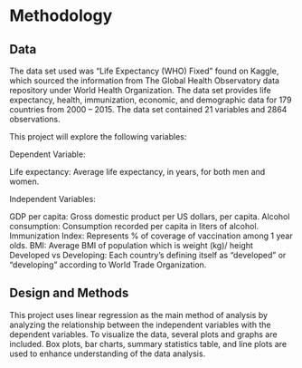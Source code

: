 # Methodology

## Data

The data set used was “Life Expectancy (WHO) Fixed” found on Kaggle, which sourced the information from The Global Health Observatory data repository under World Health Organization. The data set provides life expectancy, health, immunization, economic, and demographic data for 179 countries from 2000 – 2015. The data set contained 21 variables and 2864 observations. 

This project will explore the following variables:

Dependent Variable: 

Life expectancy: Average life expectancy, in years, for both men and women.

Independent Variables:

GDP per capita: Gross domestic product per US dollars, per capita.
Alcohol consumption: Consumption recorded per capita in liters of alcohol.
Immunization Index: Represents % of coverage of vaccination among 1 year olds.
BMI: Average BMI of population which is weight (kg)/ height
Developed vs Developing: Each country's defining itself as "developed" or "developing" according to World Trade Organization. 

## Design and Methods

This project uses linear regression as the main method of analysis by analyzing the relationship between the independent variables with the dependent variables. To visualize the data, several plots and graphs are included. Box plots, bar charts, summary statistics table, and line plots are used to enhance understanding of the data analysis. 
